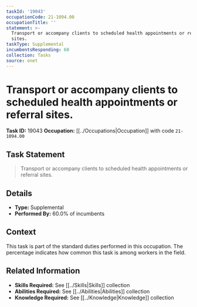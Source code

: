 ```yaml
---
taskId: '19043'
occupationCode: 21-1094.00
occupationTitle: ''
statement: >-
  Transport or accompany clients to scheduled health appointments or referral
  sites.
taskType: Supplemental
incumbentsResponding: 60
collection: Tasks
source: onet
---
```

# Transport or accompany clients to scheduled health appointments or referral sites.

**Task ID:** 19043
**Occupation:** [[../Occupations|Occupation]] with code `21-1094.00`

## Task Statement

> Transport or accompany clients to scheduled health appointments or referral sites.

## Details

- **Type:** Supplemental
- **Performed By:** 60.0% of incumbents

## Context

This task is part of the standard duties performed in this occupation. The percentage indicates how common this task is among workers in the field.

## Related Information

- **Skills Required:** See [[../Skills|Skills]] collection
- **Abilities Required:** See [[../Abilities|Abilities]] collection
- **Knowledge Required:** See [[../Knowledge|Knowledge]] collection
